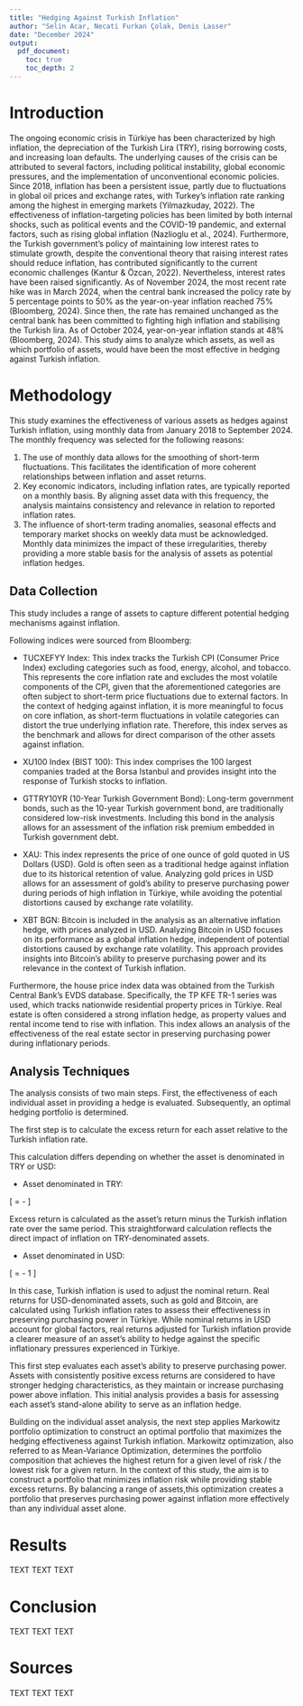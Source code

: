 ```yaml
---
title: "Hedging Against Turkish Inflation"
author: "Selin Acar, Necati Furkan Çolak, Denis Lasser"
date: "December 2024"
output: 
  pdf_document:
    toc: true
    toc_depth: 2
---
```

\pagebreak

# Introduction
The ongoing economic crisis in Türkiye has been characterized by high inflation, the depreciation of the Turkish Lira (TRY), rising borrowing costs, and increasing loan defaults. The underlying causes of the crisis can be attributed to several factors, including political instability, global economic pressures, and the implementation of unconventional economic policies. Since 2018, inflation has been a persistent issue, partly due to fluctuations in global oil prices and exchange rates, with Turkey's inflation rate ranking among the highest in emerging markets (Yilmazkuday, 2022). The effectiveness of inflation-targeting policies has been limited by both internal shocks, such as political events and the COVID-19 pandemic, and external factors, such as rising global inflation (Nazlioglu et al., 2024). Furthermore, the Turkish government's policy of maintaining low interest rates to stimulate growth, despite the conventional theory that raising interest rates should reduce inflation, has contributed significantly to the current economic challenges (Kantur & Özcan, 2022). Nevertheless, interest rates have been raised significantly. As of November 2024, the most recent rate hike was in March 2024, when the central bank increased the policy rate by 5 percentage points to 50% as the year-on-year inflation reached 75% (Bloomberg, 2024). Since then, the rate has remained unchanged as the central bank has been committed to fighting high inflation and stabilising the Turkish lira. As of October 2024, year-on-year inflation stands at 48% (Bloomberg, 2024).
This study aims to analyze which assets, as well as which portfolio of assets, would have been the most effective in hedging against Turkish inflation.

# Methodology
This study examines the effectiveness of various assets as hedges against Turkish inflation, using monthly data from January 2018 to September 2024. The monthly frequency was selected for the following reasons:

1. The use of monthly data allows for the smoothing of short-term fluctuations. This facilitates the identification of more coherent relationships between inflation and asset returns. 
2. Key economic indicators, including inflation rates, are typically reported on a monthly basis. By aligning asset data with this frequency, the analysis maintains consistency and relevance in relation to reported inflation rates.
3. The influence of short-term trading anomalies, seasonal effects and temporary market shocks on weekly data must be acknowledged. Monthly data minimizes the impact of these irregularities, thereby providing a more stable basis for the analysis of assets as potential inflation hedges.

## Data Collection
This study includes a range of assets to capture different potential hedging mechanisms against inflation. 

Following indices were sourced from Bloomberg:

- TUCXEFYY Index: This index tracks the Turkish CPI (Consumer Price Index) excluding categories such as food, energy, alcohol, and tobacco. This represents the core inflation rate and excludes the most volatile components of the CPI, given that the aforementioned categories are often subject to short-term price fluctuations due to external factors. In the context of hedging against inflation, it is more meaningful to focus on core inflation, as short-term fluctuations in volatile categories can distort the true underlying inflation rate. Therefore, this index serves as the benchmark and allows for direct comparison of the other assets against inflation. 

- XU100 Index (BIST 100): This index comprises the 100 largest companies traded at the Borsa Istanbul and provides insight into the response of Turkish stocks to inflation.

- GTTRY10YR (10-Year Turkish Government Bond):  Long-term government bonds, such as the 10-year Turkish government bond, are traditionally considered low-risk investments. Including this bond in the analysis allows for an assessment of the inflation risk premium embedded in Turkish government debt.

- XAU: This index represents the price of one ounce of gold quoted in US Dollars (USD).  Gold is often seen as a traditional hedge against inflation due to its historical retention of value. Analyzing gold prices in USD allows for an assessment of gold’s ability to preserve purchasing power during periods of high inflation in Türkiye, while avoiding the potential distortions caused by exchange rate volatility.

- XBT BGN: Bitcoin is included in the analysis as an alternative inflation hedge, with prices analyzed in USD. Analyzing Bitcoin in USD focuses on its performance as a global inflation hedge, independent of potential distortions caused by exchange rate volatility. This approach provides insights into Bitcoin’s ability to preserve purchasing power and its relevance in the context of Turkish inflation.

Furthermore, the house price index data was obtained from the Turkish Central Bank’s EVDS database. Specifically, the TP KFE TR-1 series was used, which tracks nationwide residential property prices in Türkiye. Real estate is often considered a strong inflation hedge, as property values and rental income tend to rise with inflation. This index allows an analysis of the effectiveness of the real estate sector in preserving purchasing power during inflationary periods.

## Analysis Techniques
The analysis consists of two main steps. First, the effectiveness of each individual asset in providing a hedge is evaluated. Subsequently, an optimal hedging portfolio is determined.

The first step is to calculate the excess return for each asset relative to the Turkish inflation rate.

This calculation differs depending on whether the asset is denominated in TRY or USD:

- Asset denominated in TRY:

\[
\text{Excess Return}= \text{Nominal Return} - \text{Inflation Rate}
\]

Excess return is calculated as the asset's return minus the Turkish inflation rate over the same period. This straightforward calculation reflects the direct impact of inflation on TRY-denominated assets.

- Asset denominated in USD: 

\[
\text{Excess Return} = \frac{1 + \text{Nominal Return}}{1 + \text{Inflation Rate}} - 1
\]

In this case, Turkish inflation is used to adjust the nominal return. Real returns for USD-denominated assets, such as gold and Bitcoin, are calculated using Turkish inflation rates to assess their effectiveness in preserving purchasing power in Türkiye. While nominal returns in USD account for global factors, real returns adjusted for Turkish inflation provide a clearer measure of an asset's ability to hedge against the specific inflationary pressures experienced in Türkiye.

This first step evaluates each asset's ability to preserve purchasing power. Assets with consistently positive excess returns are considered to have stronger hedging characteristics, as they maintain or increase purchasing power above inflation. This initial analysis provides a basis for assessing each asset's stand-alone ability to serve as an inflation hedge.

Building on the individual asset analysis, the next step applies Markowitz portfolio optimization to construct an optimal portfolio that maximizes the hedging effectiveness against Turkish inflation. Markowitz optimization, also referred to as Mean-Variance Optimization, determines the portfolio composition that achieves the highest return for a given level of risk / the lowest risk for a given return. In the context of this study, the aim is to construct a portfolio that minimizes inflation risk while providing stable excess returns. By balancing a range of assets,this optimization creates a portfolio that preserves purchasing power against inflation more effectively than any individual asset alone.

# Results
TEXT TEXT TEXT

# Conclusion
TEXT TEXT TEXT

\pagebreak

# Sources
TEXT TEXT TEXT

